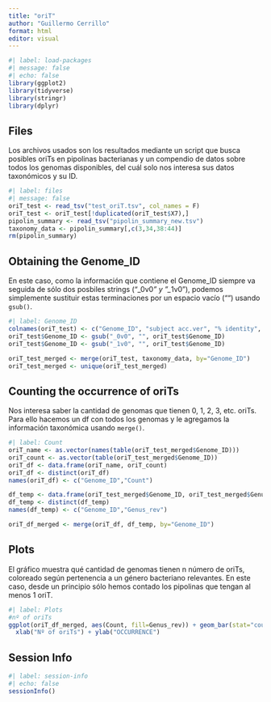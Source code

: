 ```yaml
---
title: "oriT"
author: "Guillermo Cerrillo"
format: html
editor: visual
---
```


```r
#| label: load-packages
#| message: false
#| echo: false
library(ggplot2)
library(tidyverse)
library(stringr)
library(dplyr)
```

## Files

Los archivos usados son los resultados mediante un script que busca posibles oriTs en pipolinas bacterianas y un compendio de datos sobre todos los genomas disponibles, del cuál solo nos interesa sus datos taxonómicos y su ID.

```r
#| label: files
#| message: false
oriT_test <- read_tsv("test_oriT.tsv", col_names = F)
oriT_test <- oriT_test[!duplicated(oriT_test$X7),]
pipolin_summary <- read_tsv("pipolin_summary_new.tsv")
taxonomy_data <- pipolin_summary[,c(3,34,38:44)]
rm(pipolin_summary)
```

## Obtaining the Genome_ID

En este caso, como la información que contiene el Genome_ID siempre va seguida de sólo dos posbiles strings ("\_0v0*" y "\_*1v0"), podemos simplemente sustituir estas terminaciones por un espacio vacío ("") usando `gsub()`.

```r
#| label: Genome_ID
colnames(oriT_test) <- c("Genome_ID", "subject acc.ver", "% identity", "alignment length", "mismatches", "gap opens", "q. start", "q. end", "s. start", "s. end", "evalue", "bit score")
oriT_test$Genome_ID <- gsub("_0v0", "", oriT_test$Genome_ID)
oriT_test$Genome_ID <- gsub("_1v0", "", oriT_test$Genome_ID)

oriT_test_merged <- merge(oriT_test, taxonomy_data, by="Genome_ID")
oriT_test_merged <- unique(oriT_test_merged)
```

## Counting the occurrence of oriTs

Nos interesa saber la cantidad de genomas que tienen 0, 1, 2, 3, etc. oriTs. Para ello hacemos un df con todos los genomas y le agregamos la información taxonómica usando `merge()`.

```r
#| label: Count
oriT_name <- as.vector(names(table(oriT_test_merged$Genome_ID)))
oriT_count <- as.vector(table(oriT_test_merged$Genome_ID))
oriT_df <- data.frame(oriT_name, oriT_count)
oriT_df <- distinct(oriT_df)
names(oriT_df) <- c("Genome_ID","Count")

df_temp <- data.frame(oriT_test_merged$Genome_ID, oriT_test_merged$Genus_rev)
df_temp <- distinct(df_temp)
names(df_temp) <- c("Genome_ID","Genus_rev")

oriT_df_merged <- merge(oriT_df, df_temp, by="Genome_ID")
```

## Plots

El gráfico muestra qué cantidad de genomas tienen n número de oriTs, coloreado según pertenencia a un género bacteriano relevantes. En este caso, desde un principio sólo hemos contado los pipolinas que tengan al menos 1 oriT.

```r
#| label: Plots
#nº of oriTs
ggplot(oriT_df_merged, aes(Count, fill=Genus_rev)) + geom_bar(stat="count") +
  xlab("Nº of oriTs") + ylab("OCCURRENCE")
```

## Session Info

```r
#| label: session-info
#| echo: false
sessionInfo()
```
